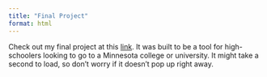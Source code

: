 ```yaml
---
title: "Final Project"
format: html
---
```


Check out my final project at this [link](https://senf2.shinyapps.io/shiny/#section-about). It was built to be a tool for high-schoolers looking to go to a Minnesota college or university. It might take a second to load, so don't worry if it doesn't pop up right away.